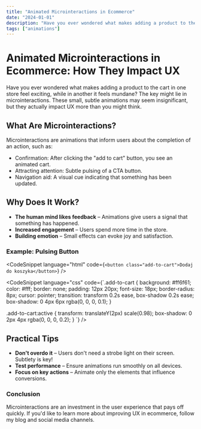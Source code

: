 ```yaml
---
title: "Animated Microinteractions in Ecommerce"
date: "2024-01-01"
description: "Have you ever wondered what makes adding a product to the cart in one store feel exciting, while in another it feels mundane? The key might lie in microinteractions. These small, subtle animations may seem insignificant, but they actually impact UX more than you might think."
tags: ["animations"]
---
```


# Animated Microinteractions in Ecommerce: How They Impact UX

Have you ever wondered what makes adding a product to the cart in one store feel exciting, while in another it feels mundane? The key might lie in microinteractions. These small, subtle animations may seem insignificant, but they actually impact UX more than you might think.

## What Are Microinteractions?

Microinteractions are animations that inform users about the completion of an action, such as:

-   Confirmation: After clicking the "add to cart" button, you see an animated cart.
-   Attracting attention: Subtle pulsing of a CTA button.
-   Navigation aid: A visual cue indicating that something has been updated.

## Why Does It Work?

-   **The human mind likes feedback** – Animations give users a signal that something has happened.
-   **Increased engagement** – Users spend more time in the store.
-   **Building emotion** – Small effects can evoke joy and satisfaction.

### Example: Pulsing Button

<CodeSnippet
    language="html"
    code={`<button class="add-to-cart">Dodaj do koszyka</button>`}
/>

<CodeSnippet
    language="css"
    code={`.add-to-cart {
    background: #ff6f61;
    color: #fff;
    border: none;
    padding: 12px 20px;
    font-size: 18px;
    border-radius: 8px;
    cursor: pointer;
    transition: transform 0.2s ease, box-shadow 0.2s ease;
    box-shadow: 0 4px 6px rgba(0, 0, 0, 0.1);
}

.add-to-cart:active {
transform: translateY(2px) scale(0.98);
box-shadow: 0 2px 4px rgba(0, 0, 0, 0.2);
}
`}
/>

## Practical Tips

-   **Don't overdo it** – Users don't need a strobe light on their screen. Subtlety is key!
-   **Test performance** – Ensure animations run smoothly on all devices.
-   **Focus on key actions** – Animate only the elements that influence conversions.

### Conclusion

Microinteractions are an investment in the user experience that pays off quickly. If you'd like to learn more about improving UX in ecommerce, follow my blog and social media channels.
